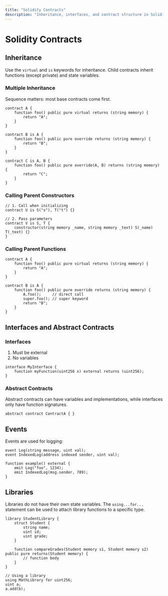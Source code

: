 ```yaml
---
title: "Solidity Contracts"
description: "Inheritance, interfaces, and contract structure in Solidity"
---
```


# Solidity Contracts

## Inheritance

Use the `virtual` and `is` keywords for inheritance. Child contracts inherit functions (except private) and state variables.

### Multiple Inheritance

Sequence matters: most base contracts come first.

```solidity
contract A {
    function foo() public pure virtual returns (string memory) {
        return "A";
    }
}

contract B is A {
    function foo() public pure override returns (string memory) {
        return "B";
    }
}

contract C is A, B {
    function foo() public pure override(A, B) returns (string memory) {
        return "C";
    }
}
```

### Calling Parent Constructors

```solidity
// 1. Call when initializing
contract U is S("s"), T("t") {}

// 2. Pass parameters
contract V is S, T {
    constructor(string memory _name, string memory _text) S(_name) T(_text) {}
}
```

### Calling Parent Functions

```solidity
contract A {
    function foo() public pure virtual returns (string memory) {
        return "A";
    }
}

contract B is A {
    function foo() public pure override returns (string memory) {
        A.foo();     // direct call
        super.foo(); // super keyword
        return "B";
    }
}
```

## Interfaces and Abstract Contracts

### Interfaces

1. Must be external
2. No variables

```solidity
interface MyInterface {
    function myFunction(uint256 x) external returns (uint256);
}
```

### Abstract Contracts

Abstract contracts can have variables and implementations, while interfaces only have function signatures.

```solidity
abstract contract ContractA { }
```

## Events

Events are used for logging:

```solidity
event Log(string message, uint val);
event IndexedLog(address indexed sender, uint val);

function example() external {
    emit Log("foo", 1234);
    emit IndexedLog(msg.sender, 789);
}
```

## Libraries

Libraries do not have their own state variables. The `using...for...` statement can be used to attach library functions to a specific type.

```solidity
library StudentLibrary {
    struct Student {
        string name;
        uint id;
        uint grade;
    }

    function compareGrades(Student memory s1, Student memory s2) public pure returns(Student memory) {
        // function body
    }
}

// Using a library
using MathLibrary for uint256;
uint a;
a.add(b);
```